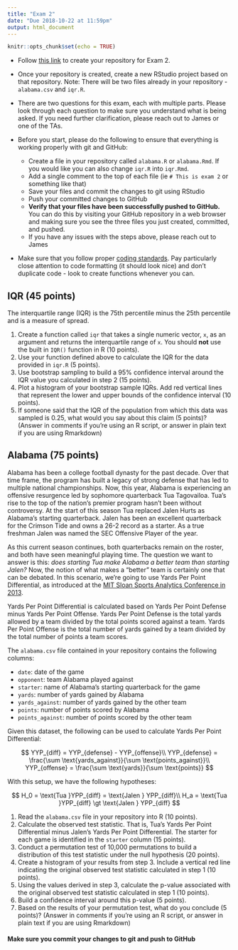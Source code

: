 ```yaml
---
title: "Exam 2"
date: "Due 2018-10-22 at 11:59pm"
output: html_document
---
```


```r
knitr::opts_chunk$set(echo = TRUE)
```

+ Follow [this link](https://classroom.github.com/a/BuYpBXRu) to create your 
repository for Exam 2.

+ Once your repository is created, create a new RStudio project based on that
repository. Note: There will be two files already in your repository - `alabama.csv`
and `iqr.R`.

+ There are two questions for this exam, each with multiple parts. Please look
through each question to make sure you understand what is being asked. If you need
further clarification, please reach out to James or one of the TAs.

+ Before you start, please do the following to ensure that everything is working
properly with git and GitHub:
    + Create a file in your repository called `alabama.R` or `alabama.Rmd`. If 
    you would like you can also change `iqr.R` into `iqr.Rmd`.
    + Add a single comment to the top of each file (ie `# This is exam 2` or 
    something like that)
    + Save your files and commit the changes to git using RStudio
    + Push your committed changes to GitHub
    + **Verify that your files have been successfully pushed to GitHub.** You
    can do this by visiting your GitHub repository in a web browser and making
    sure you see the three files you just created, committed, and pushed.
    + If you have any issues with the steps above, please reach out to James
    
+ Make sure that you follow proper [coding standards](coding-standards.html).
Pay particularly close attention to code formatting (it should look nice) and don't
duplicate code - look to create functions whenever you can.
    
## IQR (45 points)
The interquartile range (IQR) is the 75th percentile minus the 25th percentile 
and is a measure of spread.

1. Create a function called `iqr` that takes a single numeric vector, `x`, as an
argument and returns the interquartile range of `x`. You should **not** use the
built in `IQR()` function in R (10 points).
2. Use your function defined above to calculate the IQR for the data provided
in `iqr.R` (5 points).
3. Use bootstrap sampling to build a 95% confidence interval around the IQR value
you calculated in step 2 (15 points).
4. Plot a histogram of your bootstrap sample IQRs. Add red vertical lines that
represent the lower and upper bounds of the confidence interval (10 points).
4. If someone said that the IQR of the population from which this data was sampled
is 0.25, what would you say about this claim (5 points)? (Answer in comments if you're 
using an R script, or answer in plain text if you are using Rmarkdown)

## Alabama (75 points)
Alabama has been a college football dynasty for the past decade. Over that time
frame, the program has built a legacy of strong defense that has led to multiple 
national championships. Now, this year, Alabama is experiencing an offensive 
resurgence led by sophomore quarterback Tua Tagovailoa. Tua's rise to the top 
of the nation's premier program hasn't been without controversy. At the start of 
this season Tua replaced Jalen Hurts as Alabama's starting quarterback. Jalen has 
been an excellent quarterback for the Crimson Tide and owns a 26-2 record as a 
starter. As a true freshman Jalen was named the SEC Offensive Player of the year.

As this current season continues, both quarterbacks remain on the roster, and 
both have seen meaningful playing time. The question we want to answer is this: 
*does starting Tua make Alabama a better team than starting Jalen?* Now, the 
notion of what makes a "better" team is certainly one that can be debated. In 
this scenario, we're going to use Yards Per Point Differential, as introduced at 
the [MIT Sloan Sports Analytics Conference in 2013](http://www.sloansportsconference.com/wp-content/uploads/2013/Slides/EOS/Identifying%20an%20accurate%20metric%20for%20football%20efficiency.pdf).

Yards Per Point Differential is calculated based on Yards Per Point Defense minus
Yards Per Point Offense. Yards Per Point Defense is the total yards allowed by a
team divided by the total points scored against a team. Yards Per Point Offense 
is the total number of yards gained by a team divided by the total number of points
a team scores. 

The `alabama.csv` file contained in your repository contains the following columns:

+ `date`: date of the game
+ `opponent`: team Alabama played against
+ `starter`: name of Alabama's starting quarterback for the game
+ `yards`: number of yards gained by Alabama
+ `yards_against`: number of yards gained by the other team
+ `points`: number of points scored by Alabama
+ `points_against`: number of points scored by the other team

Given this dataset, the following can be used to calculate Yards Per Point Differential:

$$
YYP_{diff} = YYP_{defense} - YYP_{offense}\\
YYP_{defense} = \frac{\sum \text{yards_against}}{\sum \text{points_against}}\\
YYP_{offense} = \frac{\sum \text{yards}}{\sum \text{points}}
$$

With this setup, we have the following hypotheses:

$$
H_0 = \text{Tua }YPP_{diff} = \text{Jalen } YPP_{diff}\\
H_a = \text{Tua }YPP_{diff} \gt \text{Jalen } YPP_{diff}
$$

1. Read the `alabama.csv` file in your repository into R (10 points).
2. Calculate the observed test statistic. That is, Tua's Yards Per Point Differential
minus Jalen's Yards Per Point Differential. The starter for each game is identified
in the `starter` column (15 points).
3. Conduct a permutation test of 10,000 permutations to build a distribution of 
this test statistic under the null hypothesis (20 points).
4. Create a histogram of your results from step 3. Include a vertical red 
line indicating the original observed test statistic calculated in step 1 (10 
points).
5. Using the values derived in step 3, calculate the p-value associated
with the original observed test statistic calculated in step 1 (10 points).
6. Build a confidence interval around this p-value (5 points).
7. Based on the results of your permutation test, what do you conclude (5 points)? 
(Answer in comments if you're using an R script, or answer in plain text if you 
are using Rmarkdown)

#### **Make sure you commit your changes to git and push to GitHub**

